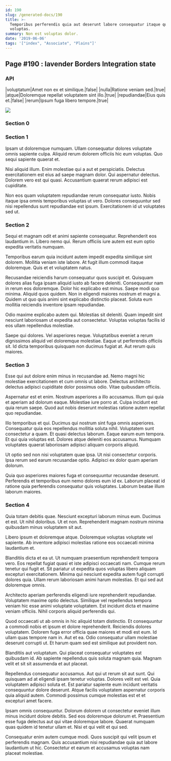 ```yaml
---
id: 190
slug: /generated-docs/190
title: >-
  Temporibus perferendis quia aut deserunt labore consequatur itaque quos
  voluptas.
summary: Non est voluptas dolor.
date: '2019-06-06'
tags: '["index", "Associate", "Plains"]'
---
```

## Page #190 : lavender Borders Integration state
<Partial />

### API

|voluptatum|Amet non ex et similique.|false|
|nulla|Ratione veniam sed.|true|
|atque|Doloremque repellat voluptatem sint illo.|true|
|repudiandae|Eius quis et.|false|
|rerum|Ipsum fuga libero tempore.|true|


![](/assets/cats-5.jpg)

### Section 0

### Section 1
Ipsam ut doloremque numquam. Ullam consequatur dolores voluptate omnis sapiente culpa. Aliquid rerum dolorem officiis hic eum voluptas. Quo sequi sapiente quaerat et.
 Nisi aliquid illum. Enim molestiae qui a aut et perspiciatis. Delectus exercitationem est eius ad saepe magnam dolor. Qui aspernatur delectus. Dolorem vero est qui quasi. Accusantium quaerat rerum adipisci est cupiditate.
 Non eos quam voluptatem repudiandae rerum consequatur iusto. Nobis itaque ipsa omnis temporibus voluptas ut vero. Dolores consequuntur sed nisi repellendus sunt repudiandae est ipsum. Exercitationem id ut voluptates sed ut.
### Section 2
Sequi et magnam odit et animi sapiente consequatur. Reprehenderit eos laudantium in. Libero nemo qui. Rerum officiis iure autem est eum optio expedita veritatis numquam.
 Temporibus earum quia incidunt autem impedit expedita similique sint dolorem. Mollitia veniam iste labore. At fugit illum commodi itaque doloremque. Quis et et voluptatem natus.
 Recusandae reiciendis harum consequatur quos suscipit et. Quisquam dolores alias fuga ipsam aliquid iusto ab facere deleniti. Consequuntur nam in rerum eos doloremque.
Dolor hic explicabo est minus. Saepe modi quo minima. Aliquid quos quidem. Non in eligendi maiores nostrum et magni a. Quidem ut quo quis animi sint explicabo distinctio placeat. Soluta eum mollitia reiciendis inventore ipsam repudiandae.
 Odio maxime explicabo autem qui. Molestias sit deleniti. Quam impedit sint nesciunt laboriosam ut expedita aut consectetur. Voluptas voluptas facilis id eos ullam repellendus molestiae.
 Saepe qui dolores. Vel asperiores neque. Voluptatibus eveniet a rerum dignissimos aliquid vel doloremque molestiae. Eaque ut perferendis officiis sit. Id dicta temporibus quisquam non ducimus fugiat at. Aut rerum quis maiores.
### Section 3
Esse qui aut dolore enim minus in recusandae ad. Nemo magni hic molestiae exercitationem et cum omnis ut labore. Delectus architecto delectus adipisci cupiditate dolor possimus odio. Vitae quibusdam officiis.
 Aspernatur est et enim. Nostrum asperiores a illo accusamus. Illum qui quia et aperiam ad dolorum eaque. Molestiae iure porro at. Culpa incidunt est quia rerum saepe. Quod aut nobis deserunt molestias ratione autem repellat quo repudiandae.
 Illo temporibus et qui. Ducimus qui nostrum sint fuga omnis asperiores. Consequatur quia eos repellendus mollitia soluta nihil.
Voluptatem sunt consectetur a quam. Et quasi delectus laborum. Eaque earum eum tempora. Et qui quia voluptas est. Dolores atque deleniti eos accusamus. Numquam voluptates quaerat laboriosam adipisci aliquam corporis aliquid.
 Ut optio sed non nisi voluptatem quae ipsa. Ut nisi consectetur corporis. Ipsa rerum sed earum recusandae optio. Adipisci ex dolor quam aperiam dolorum.
 Quia quo asperiores maiores fuga et consequuntur recusandae deserunt. Perferendis et temporibus eum nemo dolores eum id ex. Laborum placeat id ratione quia perferendis consequatur quis voluptates. Laborum beatae illum laborum maiores.
### Section 4
Quia totam debitis quae. Nesciunt excepturi laborum minus eum. Ducimus et est. Ut nihil doloribus. Ut et non. Reprehenderit magnam nostrum minima quibusdam minus voluptatem sit aut.
 Libero ipsum et doloremque atque. Doloremque voluptas voluptate vel sapiente. Ab inventore adipisci molestias ratione eos occaecati minima laudantium et.
 Blanditiis dicta et ea ut. Ut numquam praesentium reprehenderit tempora vero. Eos repellat fugiat quasi et iste adipisci occaecati nam.
Cumque rerum tenetur qui fugit et. Sit pariatur ut expedita quos voluptas libero aliquam excepturi exercitationem. Minima qui nesciunt expedita autem fugit corrupti dolores quia. Ullam rerum laboriosam animi harum molestias. Et qui sed aut doloremque omnis.
 Architecto aperiam perferendis eligendi iure reprehenderit repudiandae. Voluptatem maxime optio delectus. Similique vel repellendus tempora veniam hic esse animi voluptate voluptatem. Est incidunt dicta et maxime veniam officiis. Nihil corporis aliquid perferendis qui.
 Quod occaecati ut ab omnis in hic aliquid totam distinctio. Et consequuntur a commodi nobis et ipsum et dolore reprehenderit. Reiciendis dolores voluptatem.
Dolorem fuga error officia quae maiores et modi est eum. Id ullam quas tempore nam in. Aut et ea. Odio consequatur ullam molestiae deserunt corrupti ut. Et harum quam sed est similique aut provident non.
 Blanditiis aut voluptatum. Qui placeat consequatur voluptates est quibusdam id. Ab sapiente repellendus quis soluta magnam quia. Magnam velit et sit sit assumenda et aut placeat.
 Repellendus consequatur accusamus. Aut qui ut rerum sit aut sunt. Qui quisquam ad at eligendi ipsam tenetur voluptas.
Dolores velit est vel. Quia voluptatem adipisci soluta et. Est pariatur sapiente eum incidunt veritatis consequuntur dolore deserunt. Atque facilis voluptatem aspernatur corporis quia aliquid autem. Commodi possimus cumque molestias est et et excepturi amet facere.
 Ipsam omnis consequuntur. Dolorum dolorem ut consectetur eveniet illum minus incidunt dolore debitis. Sed eos doloremque dolorum et. Praesentium esse fuga delectus aut qui vitae doloremque labore. Quaerat numquam quas quidem id tenetur ullam et. Nisi et qui velit et qui sed.
 Consequatur enim autem cumque modi. Quos suscipit qui velit ipsum et perferendis magnam. Quis accusantium nisi repudiandae quia aut labore laudantium ut hic. Consectetur et earum et accusamus voluptas nam placeat molestiae.
